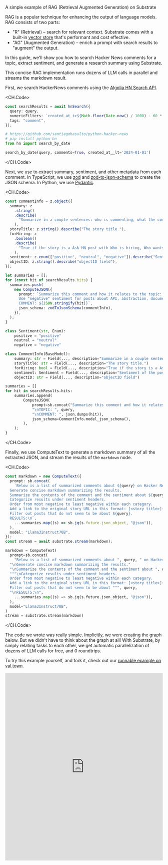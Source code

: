 
<Callout emoji="֍">A simple example of RAG (Retrieval Augmented Generation) on Substrate</Callout>

RAG is a popular technique for enhancing the output of language models. RAG consists of two parts:

- "R" (Retrieval) – search for relevant context. Substrate comes with a built-in [vector store](/guides/vector-stores) that's performant and cost effective.
- "AG" (Augmented Generation) – enrich a prompt with search results to "augment" the output.

In this guide, we'll show you how to search Hacker News comments for a topic, extract sentiment, and generate a research summary using Substrate.

This concise RAG implementation runs dozens of LLM calls in parallel and streams the markdown result.

First, we search HackerNews comments using the [Algolia HN Search API](https://hn.algolia.com/api).

<CH.Code>

```typescript TypeScript
const searchResults = await hnSearch({
  query: query,
  numericFilters: `created_at_i>${Math.floor(Date.now() / 1000) - 60 * 60 * 24 * 7 * 4}`,
  tags: "comment",
});
```

```python Python
# https://github.com/santiagobasulto/python-hacker-news
# pip install python-hn
from hn import search_by_date

search_by_date(query, comments=True, created_at__lt='2024-01-01')
```

</CH.Code>

Next, we use <ComputeJSON/> to extract summary, sentiment, and other metadata from each comment. In TypeScript, we use [zod](https://zod.dev/) and [zod-to-json-schema](https://www.npmjs.com/package/zod-to-json-schema) to create the JSON schema. In Python, we use [Pydantic](https://docs.pydantic.dev/latest/).

<CH.Code>

```typescript TypeScript
const commentInfo = z.object({
  summary: z
    .string()
    .describe(
      "Summarize in a couple sentences: who is commenting, what the comment is about, how it is related to the topic.",
    ),
  storyTitle: z.string().describe("The story title."),
  forHiring: z
    .boolean()
    .describe(
      "True if the story is a Ask HN post with Who is hiring, Who wants to be hired, or Seeking freelancer in the title",
    ),
  sentiment: z.enum(["positive", "neutral", "negative"]).describe("Sentiment of the post."),
  objectID: z.string().describe("objectID field"),
});

let summaries = [];
for (const hit of searchResults.hits) {
  summaries.push(
    new ComputeJSON({
      prompt: `Summarize this comment and how it relates to the topic: ${query}
      Use "negative" sentiment for posts about API, abstraction, documentation, tutorial, general quality, slowness, or performance issues.
      COMMENT: ${JSON.stringify(hit)}`,
      json_schema: zodToJsonSchema(commentInfo),
    }),
  );
}
```

```python Python
class Sentiment(str, Enum):
    positive = "positive"
    neutral = "neutral"
    negative = "negative"

class CommentInfo(BaseModel):
    summary: str = Field(..., description="Summarize in a couple sentences: who is commenting, what the comment is about, how it is related to the topic.")
    storyTitle: str = Field(..., description="The story title.")
    forHiring: bool = Field(..., description="True if the story is a Ask HN post with Who is hiring, Who wants to be hired, or Seeking freelancer in the title")
    sentiment: Sentiment = Field(..., description="Sentiment of the post.")
    objectID: str = Field(..., description="objectID field")

summaries = []
for hit in searchResults.hits:
    summaries.append(
        ComputeJSON(
            prompt=sb.concat("Summarize this comment and how it relates to the topic: ",
            "\nTOPIC: ", query,
            "\nCOMMENT: ", json.dumps(hit)),
            json_schema=CommentInfo.model_json_schema(),
        ),
    );
}
```

</CH.Code>

Finally, we use ComputeText to generate a markdown summary of all the extracted JSON, and stream the results of the `markdown` node.

<CH.Code>

```typescript TypeScript
const markdown = new ComputeText({
  prompt: sb.concat(
    `Below is a list of summarized comments about ${query} on Hacker News.
  Generate concise markdown summarizing the results.
  Summarize the contents of the comment and the sentiment about ${query}.
  Categorize results under sentiment headers.
  Order from most negative to least negative within each category.
  Add a link to the original story URL in this format: [<story title>](https://news.ycombinator.com/item?id=<objectID>)
  Filter out posts that do not seem to be about ${query}.
  RESULTS:\n`,
    ...summaries.map((s) => sb.jq(s.future.json_object, "@json")),
  ),
  model: "Llama3Instruct70B",
});
const stream = await substrate.stream(markdown);
```

```python Python
markdown = ComputeText(
  prompt=sb.concat(
    "Below is a list of summarized comments about ", query, " on Hacker News.",
  "\nGenerate concise markdown summarizing the results."
  "\nSummarize the contents of the comment and the sentiment about ", query,
  """\nCategorize results under sentiment headers.
  Order from most negative to least negative within each category.
  Add a link to the original story URL in this format: [<story title>](https://news.ycombinator.com/item?id=<objectID>)
  Filter out posts that do not seem to be about """, query,
  "\nRESULTS:\n",
    ...summaries.map((s) => sb.jq(s.future.json_object, "@json")),
  ),
  model="Llama3Instruct70B",
)
stream = substrate.stream(markdown)
```

</CH.Code>

The code we wrote was really simple. Implicitly, we were creating the graph below. But we didn't have to think about the graph at all! With Substrate, by simply relating tasks to each other, we get automatic parallelization of dozens of LLM calls for free, and 0 roundtrips.

<Diagram />

To try this example yourself, and fork it, check out our [runnable example on val.town](https://www.val.town/v/substrate/hackerNewsRAG).

<iframe
  width="100%"
  height="600px"
  src="https://www.val.town/embed/substrate/hackerNewsRAG"
  title="Val Town"
  frameBorder="0"
  allowFullScreen
></iframe>
